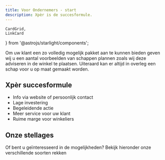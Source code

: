 ```yaml
---
title: Voor Ondernemers - start
description: Xpèr is de succesformule.
---
```


    CardGrid,
    LinkCard
} from '@astrojs/starlight/components';


Om uw klant een zo volledig mogelijk pakket aan te kunnen bieden geven wij u een aantal voorbeelden van schappen plannen zoals wij deze adviseren in de winkel te plaatsen.
Uiteraard kan er altijd in overleg een schap voor u op maat gemaakt worden.

## Xpèr succesformule

- Info via website of persoonlijk contact
- Lage investering
- Begeleidende actie
- Meer service voor uw klant
- Ruime marge voor winkeliers

## Onze stellages
Of bent u geïnteresseerd in de mogelijkheden?
Bekijk hieronder onze verschillende soorten rekken

<CardGrid>
    <LinkCard
        title="Aansluitmateriaal"
        description="rek met aansluitmateriaal voor water en gas"
        href="/ondernemers/aansluitmateriaal/"
    />
    <LinkCard
        title="Electra"
        description="rek met electra"
        href="/ondernemers/electra/"
    />
    <LinkCard
        title="Luchtafvoer"
        description="rek met luchtafvoer"
        href="/ondernemers/luchtafvoer/"
    />
    <LinkCard
        title="Witgoed onderdelen"
        description="rek met witgoed onderdelen"
        href="/ondernemers/witgoed/"
    />
    <LinkCard
        title="Onderhoud & stofzuiger"
        description="rek met onderhoud en stofzuiger "
        href="/ondernemers/onderhoud-en-stofzuiger"
    />
    <LinkCard
        title="Stofzuiger universeel"
        description="rek met stofzuiger universeel"
        href="/ondernemers/stofzuiger-universeel"
    />
    <LinkCard
        title="Stofzuiger origineel"
        description="rek met stofzuiger origineel"
        href="/ondernemers/stofzuiger-origineel"
    />
</CardGrid>
